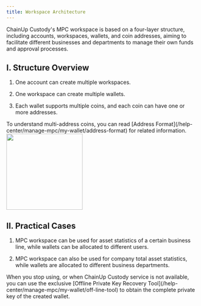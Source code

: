 ```yaml
---
title: Workspace Architecture
---
```


ChainUp Custody's MPC workspace is based on a four-layer structure, including accounts, workspaces, wallets, and coin addresses, aiming to facilitate different businesses and departments to manage their own funds and approval processes.

## I. Structure Overview

1. One account can create multiple workspaces.

2. One workspace can create multiple wallets.

3. Each wallet supports multiple coins, and each coin can have one or more addresses.

<Tip> 
To understand multi-address coins, you can read [Address Format](/help-center/manage-mpc/my-wallet/address-format) for related information.
</Tip>

<div className="w-full flex items-center justify-center">
    <img src="/images/help-center/accounten.png" width="200"/>
</div>

## II. Practical Cases

1. MPC workspace can be used for asset statistics of a certain business line, while wallets can be allocated to different users.

2. MPC workspace can also be used for company total asset statistics, while wallets are allocated to different business departments.

<Tip> 
When you stop using, or when ChainUp Custody service is not available, you can use the exclusive [Offline Private Key Recovery Tool](/help-center/manage-mpc/my-wallet/off-line-tool) to obtain the complete private key of the created wallet.
</Tip>

